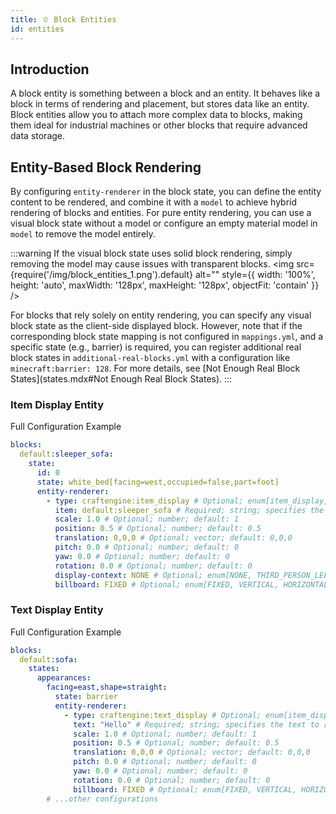 ```yaml
---
title: 🫑 Block Entities
id: entities
---
```


## Introduction

A block entity is something between a block and an entity. It behaves like a block in terms of rendering and placement, but stores data like an entity. Block entities allow you to attach more complex data to blocks, making them ideal for industrial machines or other blocks that require advanced data storage.

## Entity-Based Block Rendering

By configuring `entity-renderer` in the block state, you can define the entity content to be rendered, and combine it with a `model` to achieve hybrid rendering of blocks and entities.
For pure entity rendering, you can use a visual block state without a model or configure an empty material model in `model` to remove the model entirely.

:::warning
If the visual block state uses solid block rendering, simply removing the model may cause issues with transparent blocks.
<img src={require('/img/block_entities_1.png').default} alt="" style={{ width: '100%', height: 'auto', maxWidth: '128px', maxHeight: '128px', objectFit: 'contain' }} />

For blocks that rely solely on entity rendering, you can specify any visual block state as the client-side displayed block.
However, note that if the corresponding block state mapping is not configured in `mappings.yml`, and a specific state (e.g., barrier) is required,
you can register additional real block states in `additional-real-blocks.yml` with a configuration like `minecraft:barrier: 128`.
For more details, see [Not Enough Real Block States](states.mdx#Not Enough Real Block States).
:::

### Item Display Entity

Full Configuration Example

```yml
blocks:
  default:sleeper_sofa:
    state:
      id: 0
      state: white_bed[facing=west,occupied=false,part=foot]
      entity-renderer:
        - type: craftengine:item_display # Optional; enum[item_display, text_display]; default: item_display
          item: default:sleeper_sofa # Required; string; specifies the item to render
          scale: 1.0 # Optional; number; default: 1
          position: 0.5 # Optional; number; default: 0.5
          translation: 0,0,0 # Optional; vector; default: 0,0,0
          pitch: 0.0 # Optional; number; default: 0
          yaw: 0.0 # Optional; number; default: 0
          rotation: 0.0 # Optional; number; default: 0
          display-context: NONE # Optional; enum[NONE, THIRD_PERSON_LEFT_HAND, THIRD_PERSON_RIGHT_HAND, FIRST_PERSON_LEFT_HAND, FIRST_PERSON_RIGHT_HAND, HEAD, GUI, GROUND, FIXED, ON_SHELF]; default: NONE
          billboard: FIXED # Optional; enum[FIXED, VERTICAL, HORIZONTAL, CENTER]; default: FIXED
```

### Text Display Entity

Full Configuration Example

```yml
blocks:
  default:sofa:
    states:
      appearances:
        facing=east,shape=straight:
          state: barrier
          entity-renderer:
            - type: craftengine:text_display # Optional; enum[item_display, text_display]; default: item_display
              text: "Hello" # Required; string; specifies the text to render
              scale: 1.0 # Optional; number; default: 1
              position: 0.5 # Optional; number; default: 0.5
              translation: 0,0,0 # Optional; vector; default: 0,0,0
              pitch: 0.0 # Optional; number; default: 0
              yaw: 0.0 # Optional; number; default: 0
              rotation: 0.0 # Optional; number; default: 0
              billboard: FIXED # Optional; enum[FIXED, VERTICAL, HORIZONTAL, CENTER]; default: FIXED
        # ...other configurations
```
